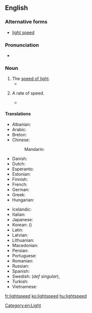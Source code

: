 ==English==

===Alternative forms===
* [[light speed]]

===Pronunciation===
* {{audio|en-us-lightspeed.ogg|Audio (US)|lang=en}}

===Noun===
{{en-noun}}

# The [[speed of light]].
#* {{quote-book|year=1994|author=Ursula K. Le Guin|title=A Fisherman of the Inland Sea|publisher=Victor Gollancz (UK)|year_published=1996|ISBN=0575602392|page=7|passage=If we're going to a world a hundred light-years from here at near '''lightspeed''', we spend according to our own perceptions, only a few minutes doing so and arrive only a few minutes older.}}
# {{context|countable|lang=en}} A rate of speed.
#* {{quote-book|title=Oracle And Other Stories|page=134|author=W. Strawn Douglas|year=2005|passage=He paused, then finished, “with the drive from the Linz, he can do over 500 '''lightspeeds''' to meet us.}}

====Translations====
{{trans-top|the speed of light}}
* Albanian: {{t|sq|shpejtësia e dritës}}
* Arabic: {{t|ar|سرعة الضوء|f|tr=súrʿat al-ḍūʾ|sc=Arab}}
* Breton: {{t|br|tizh al luc'h}}
* Chinese:
*: Mandarin: {{t+|cmn|光速|tr=guāngsù|sc=Hani}}
* Danish: {{t+|da|lysets hastighed}}
* Dutch: {{t|nl|snelheid van het licht|f}}
* Esperanto: {{t|eo|lumrapido}}
* Estonian: {{t|et|valguse kiirus}}
* Finnish: {{t+|fi|valonnopeus}}
* French: {{t+|fr|vitesse de la lumière|f}}
* German: {{t+|de|Lichtgeschwindigkeit|f}}
* Greek: {{t|el|ταχύτητα του φωτός|f}}
* Hungarian: {{t+|hu|fénysebesség}}
{{trans-mid}}
* Icelandic: {{t+|is|ljóshraði}}
* Italian: {{t|it|velocità della luce|f}}
* Japanese: {{t+|ja|光速|tr=こうそく, kōsoku}}
* Korean: {{t+|ko|광속|sc=Kore}} ({{t+|ko|光速|sc=Kore}})
* Latin: {{t|la|velocitas luminis|f}}
* Latvian: {{t|lv|gaismas ātrums}}
* Lithuanian: {{t|lt|šviesos greitis|m}}
* Macedonian: {{t|mk|брзина на светлината|f|tr=b'rzina na svetlínata|sc=Cyrl}}
* Persian: {{t|fa|سرعت نور|tr=sor'at-e nur|sc=fa-Arab}}
* Portuguese: {{t|pt|velocidade da luz|f}}
* Romanian: {{t|ro|viteza luminii|f}}
* Russian: {{t|ru|скорость света|f|tr=skórostʹ svéta}}
* Spanish: {{t+|es|velocidad de la luz|f}}
* Swedish: {{t|sv|ljushastighet|c}} (''def singular''), {{t|sv|ljusets hastighet|c}}
* Turkish: {{t+|tr|ışık hızı|f}}
* Vietnamese: {{t|vi|tốc độ ánh sáng}}
{{trans-bottom}}

[[Category:en:Light]]

[[fr:lightspeed]]
[[ko:lightspeed]]
[[hu:lightspeed]]